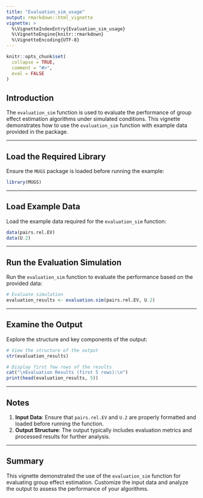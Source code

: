 ```yaml
---
title: "Evaluation_sim_usage"
output: rmarkdown::html_vignette
vignette: >
  %\VignetteIndexEntry{Evaluation_sim_usage}
  %\VignetteEngine{knitr::rmarkdown}
  %\VignetteEncoding{UTF-8}
---
```


```r
knitr::opts_chunk$set(
  collapse = TRUE,
  comment = "#>",
  eval = FALSE
)
```

## Introduction

The `evaluation_sim` function is used to evaluate the performance of group effect estimation algorithms under simulated conditions. This vignette demonstrates how to use the `evaluation_sim` function with example data provided in the package.

---

## Load the Required Library

Ensure the `MUGS` package is loaded before running the example:

```r
library(MUGS)
```

---

## Load Example Data

Load the example data required for the `evaluation_sim` function:

```r
data(pairs.rel.EV)
data(U.2)
```
---

## Run the Evaluation Simulation

Run the `evaluation_sim` function to evaluate the performance based on the provided data:

```r
# Evaluate simulation
evaluation_results <- evaluation.sim(pairs.rel.EV, U.2)
```

---

## Examine the Output

Explore the structure and key components of the output:

```r
# View the structure of the output
str(evaluation_results)

# Display first few rows of the results
cat("\nEvaluation Results (first 5 rows):\n")
print(head(evaluation_results, 5))
```

---

## Notes

1. **Input Data**: Ensure that `pairs.rel.EV` and `U.2` are properly formatted and loaded before running the function.
2. **Output Structure**: The output typically includes evaluation metrics and processed results for further analysis.

---

## Summary

This vignette demonstrated the use of the `evaluation_sim` function for evaluating group effect estimation. Customize the input data and analyze the output to assess the performance of your algorithms.
